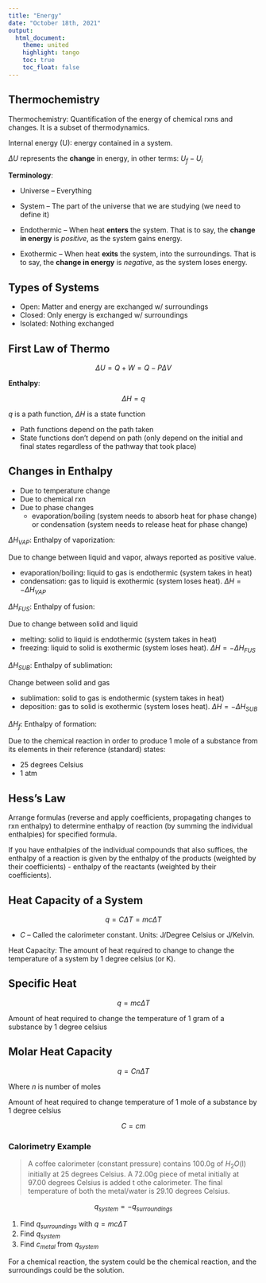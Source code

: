 ```yaml
---
title: "Energy"
date: "October 18th, 2021"
output:
  html_document:
    theme: united
    highlight: tango
    toc: true
    toc_float: false
---
```


## Thermochemistry

Thermochemistry: Quantification of the energy of chemical rxns and changes. It is a subset of thermodynamics.

Internal energy (U): energy contained in a system.

$\Delta U$ represents the **change** in energy, in other terms: $U_{f} - U_{i}$

**Terminology**:

* Universe -- Everything
* System -- The part of the universe that we are studying (we need to define it)

* Endothermic -- When heat **enters** the system. That is to say, the **change in energy** is _positive_, as the system gains energy.
* Exothermic -- When heat **exits** the system, into the surroundings. That is to say, the **change in energy** is _negative_, as the system loses energy.

## Types of Systems

* Open: Matter and energy are exchanged w/ surroundings
* Closed: Only energy is exchanged w/ surroundings
* Isolated: Nothing exchanged

## First Law of Thermo

$$
\Delta U = Q + W = Q - P \Delta V
$$

**Enthalpy**:

$$
\Delta H = q
$$

$q$ is a path function, $\Delta H$ is a state function

* Path functions depend on the path taken
* State functions don't depend on path (only depend on the initial and final states regardless of the pathway that took place)

## Changes in Enthalpy

- Due to temperature change
- Due to chemical rxn
- Due to phase changes
  - evaporation/boiling (system needs to absorb heat for phase change) or condensation (system needs to release heat for phase change)

$\Delta H_{VAP}$: Enthalpy of vaporization:

Due to change between liquid and vapor, always reported as positive value.

* evaporation/boiling: liquid to gas is endothermic (system takes in heat)
* condensation: gas to liquid is exothermic (system loses heat). $\Delta H = - \Delta H_{VAP}$

$\Delta H_{FUS}$: Enthalpy of fusion:

Due to change between solid and liquid

* melting: solid to liquid is endothermic (system takes in heat)
* freezing: liquid to solid is exothermic (system loses heat). $\Delta H = - \Delta H_{FUS}$

$\Delta H_{SUB}$: Enthalpy of sublimation:

Change between solid and gas

* sublimation: solid to gas is endothermic (system takes in heat)
* deposition: gas to solid is exothermic (system loses heat). $\Delta H = - \Delta H_{SUB}$

$\Delta H_{f}$: Enthalpy of formation:

Due to the chemical reaction in order to produce 1 mole of a substance from its elements in their reference (standard) states:

* 25 degrees Celsius
* 1 atm

## Hess's Law

Arrange formulas (reverse and apply coefficients, propagating changes to rxn enthalpy) to determine enthalpy of reaction (by summing the individual enthalpies) for specified formula.

If you have enthalpies of the individual compounds that also suffices, the enthalpy of a reaction is given by the enthalpy of the products (weighted by their coefficients) - enthalpy of the reactants (weighted by their coefficients).

## Heat Capacity of a System

$$
q = C \Delta T = m c \Delta T
$$

* $C$ -- Called the calorimeter constant. Units: J/Degree Celsius or J/Kelvin.

Heat Capacity: The amount of heat required to change to change the temperature of a system by 1 degree celsius (or K).

## Specific Heat

$$
q = mc \Delta T
$$

Amount of heat required to change the temperature of 1 gram of a substance by 1 degree celsius

## Molar Heat Capacity

$$
q = Cn \Delta T
$$

Where $n$ is number of moles

Amount of heat required to change temperature of 1 mole of a substance by 1 degree celsius

$$
C = cm
$$

### Calorimetry Example

> A coffee calorimeter (constant pressure) contains 100.0g of $H_{2}O$(l) initially at 25 degrees Celsius. A 72.00g piece of metal initially at 97.00 degrees Celsius is added t othe calorimeter. The final temperature of both the metal/water is 29.10 degrees Celsius.

$$
q_{system} = - q_{surroundings}
$$

1. Find $q_{surroundings}$ with $q = mc \Delta T$
2. Find $q_{system}$
3. Find $c_{metal}$ from $q_{system}$

For a chemical reaction, the system could be the chemical reaction, and the surroundings could be the solution.
